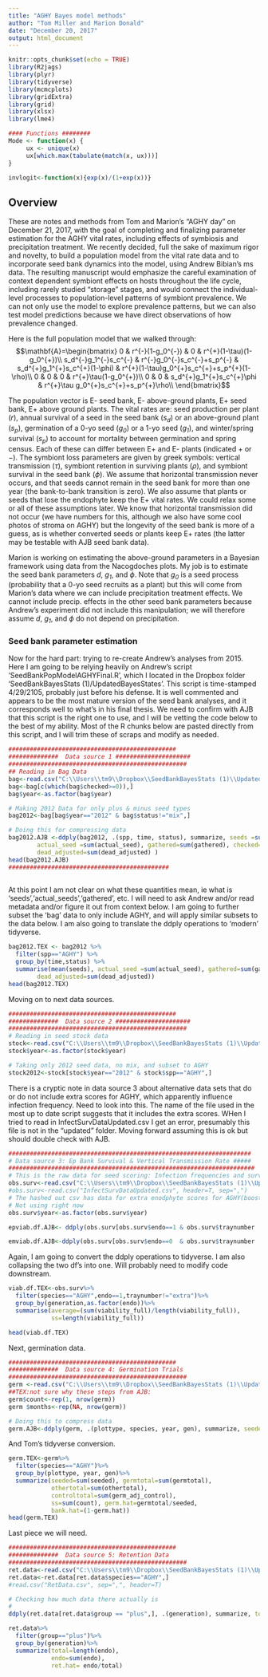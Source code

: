 ```yaml
---
title: "AGHY Bayes model methods"
author: "Tom Miller and Marion Donald"
date: "December 20, 2017"
output: html_document
---
```


```r
knitr::opts_chunk$set(echo = TRUE)
library(R2jags)
library(plyr)
library(tidyverse)
library(mcmcplots)
library(gridExtra)
library(grid)
library(xlsx)
library(lme4)

#### Functions ########
Mode <- function(x) {
     ux <- unique(x)
     ux[which.max(tabulate(match(x, ux)))]
}

invlogit<-function(x){exp(x)/(1+exp(x))}
```

## Overview
These are notes and methods from Tom and Marion's "AGHY day" on December 21, 2017, with the goal of completing and finalizing parameter estimation for the AGHY vital rates, including effects of symbiosis and precipitation treatment. We recently decided, full the sake of maximum rigor and novelty, to build a population model from the vital rate data and to incorporate seed bank dynamics into the model, using Andrew Bibian's ms data. The resulting manuscript would emphasize the careful examination of context dependent symbiont effects on hosts throughout the life cycle, including rarely studied "storage" stages, and would connect the individual-level processes to population-level patterns of symbiont prevalence. We can not only use the model to explore prevalence patterns, but we can also test model predictions because we have direct observations of how prevalence changed. 

Here is the full population model that we walked through:
$$\mathbf{A}=\begin{bmatrix} 
0 & r^{-}(1-g_0^{-}) & 0 & r^{+}(1-\tau)(1-g_0^{+})\\
s_d^{-}g_1^{-}s_c^{-} & r^{-}g_0^{-}s_c^{-}+s_p^{-} & s_d^{+}g_1^{+}s_c^{+}(1-\phi) & r^{+}(1-\tau)g_0^{+}s_c^{+}+s_p^{+}(1-\rho)\\
0 & 0 & 0 & r^{+}\tau(1-g_0^{+})\\
0 & 0 & s_d^{+}g_1^{+}s_c^{+}\phi & r^{+}\tau g_0^{+}s_c^{+}+s_p^{+}\rho\\
\end{bmatrix}$$

The population vector is E- seed bank, E- above-ground plants, E+ seed bank, E+ above ground plants. The vital rates are: seed production per plant ($\mathit{r}$), annual survival of a seed in the seed bank ($\mathit{s_d}$) or an above-ground plant ($\mathit{s_p}$), germination of a 0-yo seed ($\mathit{g_0}$) or a 1-yo seed ($\mathit{g_1}$), and winter/spring survival ($\mathit{s_p}$) to account for mortality between germination and spring census. Each of these can differ between E+ and E- plants (indicated $+$ or $-$). The symbiont loss parameters are given by greek symbols: vertical transmission ($\mathit{\tau}$), symbiont retention in surviving plants ($\mathit{\rho}$), and symbiont survival in the seed bank ($\mathit{\phi}$). We assume that horizontal transmission never occurs, and that seeds cannot remain in the seed bank for more than one year (the bank-to-bank transition is zero). We also assume that plants or seeds that lose the endophyte keep the E+ vital rates. We could relax some or all of these assumptions later. We know that horizontal transmission did not occur (we have numbers for this, although we also have some cool photos of stroma on AGHY) but the longevity of the seed bank is more of a guess, as is whether converted seeds or plants keep E+ rates (the latter may be testable with AJB seed bank data). 

Marion is working on estimating the above-ground parameters in a Bayesian framework using data from the Nacogdoches plots. My job is to estimate the seed bank parameters $\mathit{d}$, $\mathit{g_1}$, and $\mathit{\phi}$. Note that $\mathit{g_0}$ is a seed process (probability that a 0-yo seed recruits as a plant) but this will come from Marion's data where we can include precipitation treatment effects. We cannot include precip. effects in the other seed bank parameters because Andrew's experiment did not include this manipulation; we will therefore assume $\mathit{d}$, $\mathit{g_1}$, and $\mathit{\phi}$ do not depend on precipitation. 

### Seed bank parameter estimation
Now for the hard part: trying to re-create Andrew's analyses from 2015. Here I am going to be relying heavily on Andrew's script 'SeedBankPopModelAGHYFinal.R', which I located in the Dropbox folder 'SeedBankBayesStats (1)/UpdatedBayesStates'. This script is time-stamped 4/29/2105, probably just before his defense. It is well commented and appears to be the most mature version of the seed bank analyses, and it corresponds well to what's in his final thesis. We need to confirm with AJB that this script is the right one to use, and I will be vetting the code below to the best of my ability. Most of the R chunks below are pasted directly from this script, and I will trim these of scraps and modify as needed.

```r
###############################################
##############  Data source 1 #####################
##################################################
## Reading in Bag Data
bag<-read.csv("C:\\Users\\tm9\\Dropbox\\SeedBankBayesStats (1)\\UpdatedBayesStats\\FilledBagBankDataUse.csv")
bag<-bag[c(which(bag$checked>=0)),]
bag$year<-as.factor(bag$year)

# Making 2012 Data for only plus & minus seed types
bag2012<-bag[bag$year=="2012" & bag$status!="mix",]

# Doing this for compressing data 
bag2012.AJB <-ddply(bag2012, .(spp, time, status), summarize, seeds =sum(seeds), 
		actual_seed =sum(actual_seed), gathered=sum(gathered), checked=sum(checked), 
		dead_adjusted=sum(dead_adjusted) )	
head(bag2012.AJB)
#############################################	
	
```

At this point I am not clear on what these quantities mean, ie what is 'seeds','actual_seeds','gathered', etc. I will need to ask Andrew and/or read metadata and/or figure it out from context below. I am going to further subset the 'bag' data to only include AGHY, and will apply similar subsets to the data below. I am also going to translate the ddply operations to 'modern' tidyverse.
```r
bag2012.TEX <- bag2012 %>% 
  filter(spp=="AGHY") %>%
  group_by(time,status) %>%
  summarise(mean(seeds), actual_seed =sum(actual_seed), gathered=sum(gathered), checked=sum(checked), 
		dead_adjusted=sum(dead_adjusted))
head(bag2012.TEX)
```

Moving on to next data sources.
```r
###############################################
##############  Data source 2 #####################
##################################################
# Reading in seed stock data
stock<-read.csv("C:\\Users\\tm9\\Dropbox\\SeedBankBayesStats (1)\\UpdatedBayesStats\\Filledbagt0Data.csv")
stock$year<-as.factor(stock$year)

# Taking only 2012 seed data, no mix, and subset to AGHY
stock2012<-stock[stock$year=="2012" & stock$spp=="AGHY",]
```

There is a cryptic note in data source 3 about alternative data sets that do or do not include extra scores for AGHY, which apparently influence infection frequency. Need to look into this. The name of the file used in the most up to date script suggests that it includes the extra scores. WHen I tried to read in InfectSurvDataUpdated.csv I get an error, presumably this file is not in the "updated" folder. Moving forward assuming this is ok but should double check with AJB.
```r
####################################################################
# Data source 3: Ep Bank Survival & Vertical Transmission Rate #####
#####################################################################
# This is the raw data for seed scoring: Infection frequencies and survival
obs.surv<-read.csv("C:\\Users\\tm9\\Dropbox\\SeedBankBayesStats (1)\\UpdatedBayesStats\\InfectSurvDataUpdatedExtraScores.csv")
#obs.surv<-read.csv("InfectSurvDataUpdated.csv", header=T, sep=",")
# The hashed out csv has data for extra enodphyte scores for AGHY(boost infection frequency for AGHY)
# Not using right now
obs.surv$year<-as.factor(obs.surv$year)

epviab.df.AJB<- ddply(obs.surv[obs.surv$endo==1 & obs.surv$traynumber !="extra",], .(species, generation), summarize, average=(sum(viability_full)/length(viability_full)), ss=length(viability_full))

emviab.df.AJB<-ddply(obs.surv[obs.surv$endo==0  & obs.surv$traynumber !="extra",], .(species, generation), summarize, average=(sum(viability_full)/length(viability_full)), ss=length(viability_full))

```
Again, I am going to convert the ddply operations to tidyverse. I am also collapsing the two df's into one. Will probably need to modify code downstream.
```r
viab.df.TEX<-obs.surv%>%
  filter(species=="AGHY",endo==1,traynumber!="extra")%>%
  group_by(generation,as.factor(endo))%>%
  summarise(average=(sum(viability_full)/length(viability_full)), 
            ss=length(viability_full))

head(viab.df.TEX)
```
Next, germination data.
```r
###############################################
##############  Data source 4: Germination Trials
##################################################
germ <-read.csv("C:\\Users\\tm9\\Dropbox\\SeedBankBayesStats (1)\\UpdatedBayesStats\\GermData.csv")
##TEX:not sure why these steps from AJB:
germ$count<-rep(1, nrow(germ))
germ $months<-rep(NA, nrow(germ))

# Doing this to compress data
germ.AJB<-ddply(germ, .(plottype, species, year, gen), summarize, seeded=sum(seeded), germtotal=sum(germtotal), othertotal=sum(othertotal), controltotal=sum(germ_adj_control), ss=sum(count), germ.hat=germtotal/seeded, bank.hat=(1-germ.hat))

```
And Tom's tidyverse conversion.
```r
germ.TEX<-germ%>%
  filter(species=="AGHY")%>%
  group_by(plottype, year, gen)%>%
  summarize(seeded=sum(seeded), germtotal=sum(germtotal),
            othertotal=sum(othertotal),
            controltotal=sum(germ_adj_control), 
            ss=sum(count), germ.hat=germtotal/seeded,
            bank.hat=(1-germ.hat))
head(germ.TEX)
```
Last piece we will need.
```r
###############################################
##############  Data source 5: Retention Data
##################################################
ret.data<-read.csv("C:\\Users\\tm9\\Dropbox\\SeedBankBayesStats (1)\\UpdatedBayesStats\\Testing.csv")
ret.data<-ret.data[ret.data$species=="AGHY",]
#read.csv("RetData.csv", sep=",", header=T)

# Checking how much data there actually is
#
ddply(ret.data[ret.data$group == "plus",], .(generation), summarize, total=length(endo), endo=sum(endo), ret.hat= endo/total)

ret.data%>%
  filter(group=="plus")%>%
  group_by(generation)%>%
  summarize(total=length(endo), 
            endo=sum(endo), 
            ret.hat= endo/total)
```

